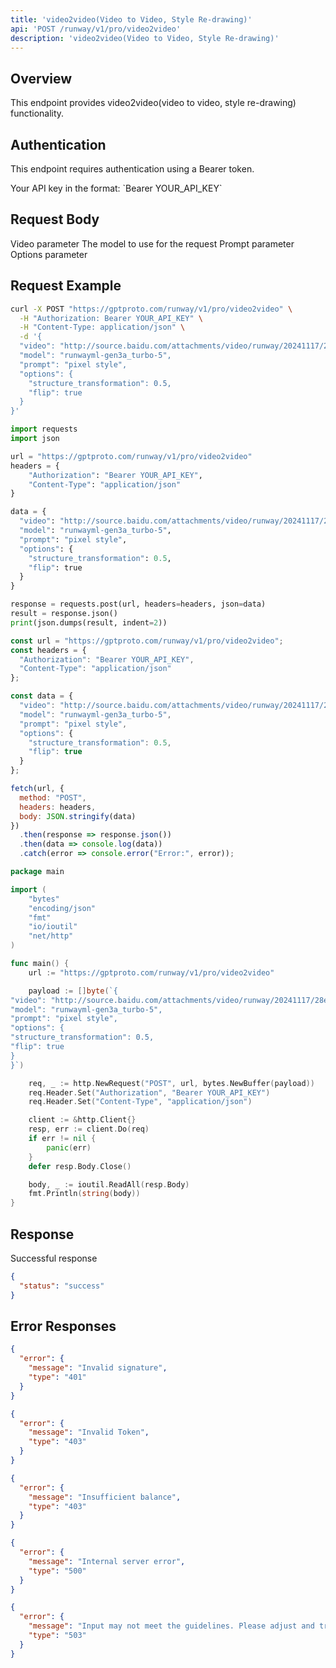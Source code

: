 ```yaml
---
title: 'video2video(Video to Video, Style Re-drawing)'
api: 'POST /runway/v1/pro/video2video'
description: 'video2video(Video to Video, Style Re-drawing)'
---
```


## Overview

This endpoint provides video2video(video to video, style re-drawing) functionality.

## Authentication

This endpoint requires authentication using a Bearer token.

<ParamField header="Authorization" type="string" required default="sk-***********">
  Your API key in the format: `Bearer YOUR_API_KEY`
</ParamField>

## Request Body

<ParamField body="video" type="string"  default="http://source.baidu.com/attachments/video/runway/20241117/28ed9d05e1dc84bede45541855500aa9.mp4">
  Video parameter
</ParamField>

<ParamField body="model" type="string" required default="runwayml-gen3a_turbo-5">
  The model to use for the request
</ParamField>

<ParamField body="prompt" type="string" required default="pixel style">
  Prompt parameter
</ParamField>

<ParamField body="options" type="object"  default="{&quot;structure_transformation&quot;: 0.5, &quot;flip&quot;: true}">
  Options parameter
</ParamField>

## Request Example

<CodeGroup>

```bash cURL
curl -X POST "https://gptproto.com/runway/v1/pro/video2video" \
  -H "Authorization: Bearer YOUR_API_KEY" \
  -H "Content-Type: application/json" \
  -d '{
  "video": "http://source.baidu.com/attachments/video/runway/20241117/28ed9d05e1dc84bede45541855500aa9.mp4",
  "model": "runwayml-gen3a_turbo-5",
  "prompt": "pixel style",
  "options": {
    "structure_transformation": 0.5,
    "flip": true
  }
}'
```

```python Python
import requests
import json

url = "https://gptproto.com/runway/v1/pro/video2video"
headers = {
    "Authorization": "Bearer YOUR_API_KEY",
    "Content-Type": "application/json"
}

data = {
  "video": "http://source.baidu.com/attachments/video/runway/20241117/28ed9d05e1dc84bede45541855500aa9.mp4",
  "model": "runwayml-gen3a_turbo-5",
  "prompt": "pixel style",
  "options": {
    "structure_transformation": 0.5,
    "flip": true
  }
}

response = requests.post(url, headers=headers, json=data)
result = response.json()
print(json.dumps(result, indent=2))
```

```javascript JavaScript
const url = "https://gptproto.com/runway/v1/pro/video2video";
const headers = {
  "Authorization": "Bearer YOUR_API_KEY",
  "Content-Type": "application/json"
};

const data = {
  "video": "http://source.baidu.com/attachments/video/runway/20241117/28ed9d05e1dc84bede45541855500aa9.mp4",
  "model": "runwayml-gen3a_turbo-5",
  "prompt": "pixel style",
  "options": {
    "structure_transformation": 0.5,
    "flip": true
  }
};

fetch(url, {
  method: "POST",
  headers: headers,
  body: JSON.stringify(data)
})
  .then(response => response.json())
  .then(data => console.log(data))
  .catch(error => console.error("Error:", error));
```

```go Go
package main

import (
    "bytes"
    "encoding/json"
    "fmt"
    "io/ioutil"
    "net/http"
)

func main() {
    url := "https://gptproto.com/runway/v1/pro/video2video"

    payload := []byte(`{
"video": "http://source.baidu.com/attachments/video/runway/20241117/28ed9d05e1dc84bede45541855500aa9.mp4",
"model": "runwayml-gen3a_turbo-5",
"prompt": "pixel style",
"options": {
"structure_transformation": 0.5,
"flip": true
}
}`)

    req, _ := http.NewRequest("POST", url, bytes.NewBuffer(payload))
    req.Header.Set("Authorization", "Bearer YOUR_API_KEY")
    req.Header.Set("Content-Type", "application/json")

    client := &http.Client{}
    resp, err := client.Do(req)
    if err != nil {
        panic(err)
    }
    defer resp.Body.Close()

    body, _ := ioutil.ReadAll(resp.Body)
    fmt.Println(string(body))
}
```

</CodeGroup>

## Response

<ResponseField name="Success" type="200">
  Successful response

```json
{
  "status": "success"
}
```
</ResponseField>

## Error Responses

<ResponseExample>

```json 401 - Invalid signature
{
  "error": {
    "message": "Invalid signature",
    "type": "401"
  }
}
```

```json 403 - Invalid Token
{
  "error": {
    "message": "Invalid Token",
    "type": "403"
  }
}
```

```json 403 - Insufficient balance
{
  "error": {
    "message": "Insufficient balance",
    "type": "403"
  }
}
```

```json 500 - Internal server error
{
  "error": {
    "message": "Internal server error",
    "type": "500"
  }
}
```

```json 503 - Content policy violation
{
  "error": {
    "message": "Input may not meet the guidelines. Please adjust and try again.",
    "type": "503"
  }
}
```

</ResponseExample>

